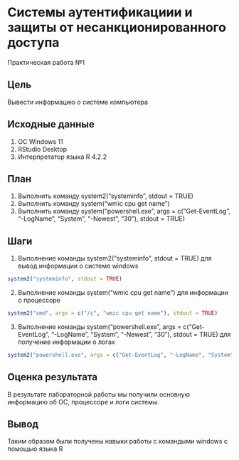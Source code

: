 # Системы аутентификациии и защиты от несанкционированного доступа

Практическая работа №1

## Цель

Вывести информацию о системе компьютера

## Исходные данные

1.  ОС Windows 11
2.  RStudio Desktop
3.  Интерпретатор языка R 4.2.2

## План

1.  Выполнить команду system2("systeminfo", stdout = TRUE)
2.  Выполнить команду system("wmic cpu get name")
3.  Выполнить команду system("powershell.exe", args = c("Get-EventLog", "-LogName", "System", "-Newest", "30"), stdout = TRUE)

## Шаги

1.  Выполнение команды system2("systeminfo", stdout = TRUE) для вывод информации о системе windows

```r
system2("systeminfo", stdout = TRUE)
```

2.  Выполнение команды system("wmic cpu get name") для информации о процессоре

```r
system2("cmd", args = c("/c", "wmic cpu get name"), stdout = TRUE)
```

3.  Выполнение команды system("powershell.exe", args = c("Get-EventLog", "-LogName", "System", "-Newest", "30"), stdout = TRUE) для получение информации о логах

```r
system2("powershell.exe", args = c("Get-EventLog", "-LogName", "System", "-Newest", "30"), stdout = TRUE)
```

## Оценка результата

В результате лабораторной работы мы получили основную информацию об ОС, процессоре и логи системы.

## Вывод

Таким образом были получены навыки работы с командыми windows с помощью языка R
